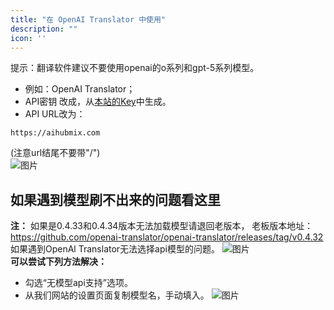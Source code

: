 ```yaml
---
title: "在 OpenAI Translator 中使用"
description: ""
icon: ''
---
```


提示：翻译软件建议不要使用openai的o系列和gpt-5系列模型。

- 例如：OpenAI Translator；  
- API密钥 改成，从[本站的Key](https://aihubmix.com/token)中生成。  
- API URL改为：
```
https://aihubmix.com
```
(注意url结尾不要带"/")  
![图片](../../public/cn/image1.png) 

## 如果遇到模型刷不出来的问题看这里
**注：**
如果是0.4.33和0.4.34版本无法加载模型请退回老版本，
老板版本地址：https://github.com/openai-translator/openai-translator/releases/tag/v0.4.32  
如果遇到OpenAl Translator无法选择api模型的问题。
![图片](../../public/cn/ot1.png)  
**可以尝试下列方法解决：**
- 勾选“无模型api支持”选项。
- 从我们网站的设置页面复制模型名，手动填入。
![图片](../../public/cn/ot2.png)
